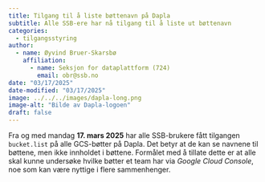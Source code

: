 ```yaml
---
title: Tilgang til å liste bøttenavn på Dapla
subtitle: Alle SSB-ere har nå tilgang til å liste ut bøttenavn
categories:
  - tilgangsstyring
author:
  - name: Øyvind Bruer-Skarsbø
    affiliation: 
      - name: Seksjon for dataplattform (724)
        email: obr@ssb.no
date: "03/17/2025"
date-modified: "03/17/2025"
image: ../../../images/dapla-long.png
image-alt: "Bilde av Dapla-logoen"
draft: false
---
```


Fra og med mandag **17. mars 2025** har alle SSB-brukere fått tilgangen `bucket.list` på alle GCS-bøtter på Dapla. Det betyr at de kan se navnene til bøttene, men ikke innholdet i bøttene. Formålet med å tillate dette er at alle skal kunne undersøke hvilke bøtter et team har via *Google Cloud Console*, noe som kan være nyttige i flere sammenhenger.  
